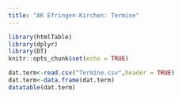```yaml
---
title: "AK Efringen-Kirchen: Termine"
---
```


```r
library(htmlTable)
library(dplyr)
library(DT)
knitr::opts_chunk$set(echo = TRUE)
```

```r
dat.term<-read.csv("Termine.csv",header = TRUE)
dat.term<-data.frame(dat.term)
datatable(dat.term)
```

